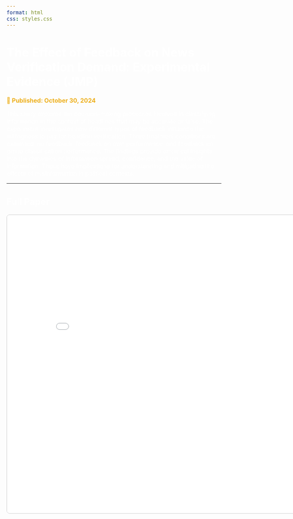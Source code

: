 ---
format: html
css: styles.css
---

<style>
body {
  color: black;
  font-size: 1em;
  background-image: url('images/abstract3.png');
  background-size: cover;         
  background-repeat: no-repeat;   
  background-attachment: fixed;    
  background-position: center;     
  color: white;                   
}
a {
    color: #42d7f5;
}
</style>

# The Effect of Feedback on News Verification Demand: Experimental Evidence (JMP)

<span style="font-weight: bold; font-size: 16px; color: #edaf1c;">
  📅 Published: October 30, 2024
</span>

This study explores the decision-making processes involved in classifying information in the context of headlines that may be accurate or false. The experiment investigates how different types of feedback influence the willingness to pay for headline verification. Three treatment conditions are examined: no feedback, feedback on own performance, and feedback on group classification performance. The findings provide empirical insights into the dynamics of information spread, confidence, and the value of information. These have implications for understanding and mitigating the effects of misinformation in political contexts.

---

## Full Paper

<iframe src="papers/Feedback_to_fight_Misinformation.pdf" width="150%" height="800px" style="border:1px solid #ccc; border-radius: 8px;"></iframe>